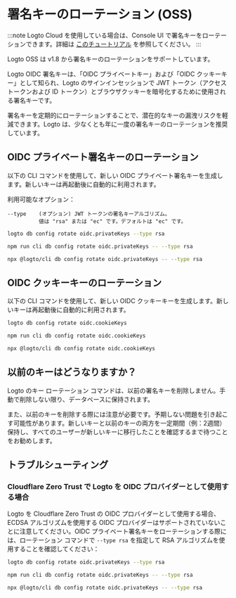 
# 署名キーのローテーション (OSS)

:::note
Logto Cloud を使用している場合は、Console UI で署名キーをローテーションできます。詳細は [このチュートリアル](/developers/signing-keys/#rotate-signing-keys-from-console-ui) を参照してください。
:::

Logto OSS は v1.8 から署名キーのローテーションをサポートしています。

Logto OIDC 署名キーは、「OIDC プライベートキー」および「OIDC クッキーキー」として知られ、Logto のサインインセッションで JWT トークン（アクセス トークンおよび ID トークン）とブラウザクッキーを暗号化するために使用される署名キーです。

署名キーを定期的にローテーションすることで、潜在的なキーの漏洩リスクを軽減できます。Logto は、少なくとも年に一度の署名キーのローテーションを推奨しています。

## OIDC プライベート署名キーのローテーション

以下の CLI コマンドを使用して、新しい OIDC プライベート署名キーを生成します。新しいキーは再起動後に自動的に利用されます。

利用可能なオプション：

```
--type    (オプション) JWT トークンの署名キーアルゴリズム。
          値は "rsa" または "ec" です。デフォルトは "ec" です。
```

<Tabs groupId="cmd">

  <TabItem value="cli" label="CLI">

```bash
logto db config rotate oidc.privateKeys --type rsa
```

  </TabItem>
  <TabItem value="Local" label="local">

```bash
npm run cli db config rotate oidc.privateKeys -- --type rsa
```

  </TabItem>
  <TabItem value="npx" label="npx">

```bash
npx @logto/cli db config rotate oidc.privateKeys -- --type rsa
```

  </TabItem>

</Tabs>

## OIDC クッキーキーのローテーション

以下の CLI コマンドを使用して、新しい OIDC クッキーキーを生成します。新しいキーは再起動後に自動的に利用されます。

<Tabs groupId="cmd">

  <TabItem value="cli" label="CLI">

```bash
logto db config rotate oidc.cookieKeys
```

  </TabItem>
  <TabItem value="Local" label="local">

```bash
npm run cli db config rotate oidc.cookieKeys
```

  </TabItem>
  <TabItem value="npx" label="npx">

```bash
npx @logto/cli db config rotate oidc.cookieKeys
```

  </TabItem>

</Tabs>

## 以前のキーはどうなりますか？

Logto のキー ローテーション コマンドは、以前の署名キーを削除しません。手動で削除しない限り、データベースに保持されます。

また、以前のキーを削除する際には注意が必要です。予期しない問題を引き起こす可能性があります。新しいキーと以前のキーの両方を一定期間（例：2週間）保持し、すべてのユーザーが新しいキーに移行したことを確認するまで待つことをお勧めします。

## トラブルシューティング

### Cloudflare Zero Trust で Logto を OIDC プロバイダーとして使用する場合

Logto を Cloudflare Zero Trust の OIDC プロバイダーとして使用する場合、ECDSA アルゴリズムを使用する OIDC プロバイダーはサポートされていないことに注意してください。OIDC プライベート署名キーをローテーションする際には、ローテーション コマンドで `--type rsa` を指定して RSA アルゴリズムを使用することを確認してください：

<Tabs groupId="cmd-cloudflare-zero-trust">
  <TabItem value="cli" label="CLI">

```bash
logto db config rotate oidc.privateKeys --type rsa
```

  </TabItem>
  <TabItem value="Local" label="local">

```bash
npm run cli db config rotate oidc.privateKeys -- --type rsa
```

  </TabItem>
  <TabItem value="npx" label="npx">

```bash
npx @logto/cli db config rotate oidc.privateKeys -- --type rsa
```

  </TabItem>
</Tabs>
